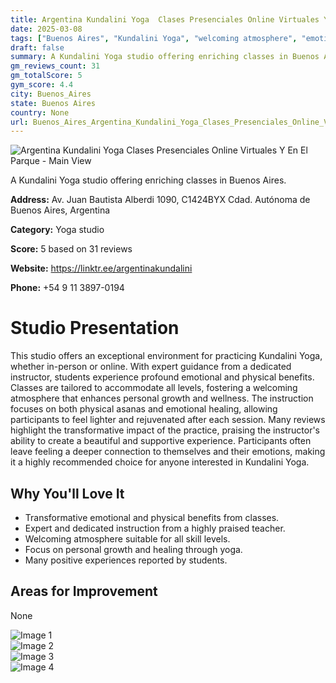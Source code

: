 ```yaml
---
title: Argentina Kundalini Yoga  Clases Presenciales Online Virtuales Y En El Parque
date: 2025-03-08
tags: ["Buenos Aires", "Kundalini Yoga", "welcoming atmosphere", "emotional healing", "Buenos Aires"]  
draft: false
summary: A Kundalini Yoga studio offering enriching classes in Buenos Aires.
gm_reviews_count: 31
gm_totalScore: 5
gym_score: 4.4
city: Buenos_Aires
state: Buenos Aires
country: None
url: Buenos_Aires_Argentina_Kundalini_Yoga_Clases_Presenciales_Online_Virtuales_Y_En_El_Parque
---
```


<div className="aspect-[16/9] relative my-8">
  <img 
    src="https://lh5.googleusercontent.com/p/AF1QipPEDsVRG5yF11qUMBCn05ezIitU_HVaT9GusbpB=w1920-h1080-k-no"
    alt="Argentina Kundalini Yoga  Clases Presenciales Online Virtuales Y En El Parque - Main View"
    className="object-cover absolute inset-0 w-full h-full rounded-lg"
  />
</div>

A Kundalini Yoga studio offering enriching classes in Buenos Aires.

**Address:** Av. Juan Bautista Alberdi 1090, C1424BYX Cdad. Autónoma de Buenos Aires, Argentina

**Category:** Yoga studio

**Score:** 5 based on 31 reviews

**Website:** https://linktr.ee/argentinakundalini

**Phone:** +54 9 11 3897-0194

# Studio Presentation

This studio offers an exceptional environment for practicing Kundalini Yoga, whether in-person or online. With expert guidance from a dedicated instructor, students experience profound emotional and physical benefits. Classes are tailored to accommodate all levels, fostering a welcoming atmosphere that enhances personal growth and wellness. The instruction focuses on both physical asanas and emotional healing, allowing participants to feel lighter and rejuvenated after each session. Many reviews highlight the transformative impact of the practice, praising the instructor's ability to create a beautiful and supportive experience. Participants often leave feeling a deeper connection to themselves and their emotions, making it a highly recommended choice for anyone interested in Kundalini Yoga.



## Why You'll Love It

- Transformative emotional and physical benefits from classes.
- Expert and dedicated instruction from a highly praised teacher.
- Welcoming atmosphere suitable for all skill levels.
- Focus on personal growth and healing through yoga.
- Many positive experiences reported by students.

## Areas for Improvement

None

<div className="grid grid-cols-1 xl:grid-cols-2 gap-4 my-8">
<div className="aspect-[4/3] relative"><img src="https://lh3.googleusercontent.com/p/AF1QipNV07v3V3vdVpLsd3F43Jl06rUPfqmDtyztFM9y=w1920-h1080-k-no" alt="Image 1" className="object-cover absolute inset-0 w-full h-full rounded-lg" /></div>
<div className="aspect-[4/3] relative"><img src="https://lh5.googleusercontent.com/p/AF1QipNrfBn2pockeusS8O_Eg2wS8WIxgcdnakDN9Ze2=w1920-h1080-k-no" alt="Image 2" className="object-cover absolute inset-0 w-full h-full rounded-lg" /></div>
<div className="aspect-[4/3] relative"><img src="https://lh5.googleusercontent.com/p/AF1QipO4JItoyVK0PytyELwCF-6ir2OAkWPadSFS0yeK=w1920-h1080-k-no" alt="Image 3" className="object-cover absolute inset-0 w-full h-full rounded-lg" /></div>
<div className="aspect-[4/3] relative"><img src="https://lh5.googleusercontent.com/p/AF1QipNsXNUaYrz2HxHNPeF2Mx24m2lUjRPF3u3vBQkz=w1920-h1080-k-no" alt="Image 4" className="object-cover absolute inset-0 w-full h-full rounded-lg" /></div>
</div>